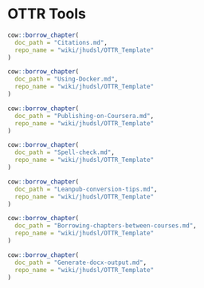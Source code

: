 
# OTTR Tools


```r
cow::borrow_chapter(
  doc_path = "Citations.md",
  repo_name = "wiki/jhudsl/OTTR_Template"
)
```

```r
cow::borrow_chapter(
  doc_path = "Using-Docker.md",
  repo_name = "wiki/jhudsl/OTTR_Template"
)
```

```r
cow::borrow_chapter(
  doc_path = "Publishing-on-Coursera.md",
  repo_name = "wiki/jhudsl/OTTR_Template"
)
```

```r
cow::borrow_chapter(
  doc_path = "Spell-check.md",
  repo_name = "wiki/jhudsl/OTTR_Template"
)
```

```r
cow::borrow_chapter(
  doc_path = "Leanpub-conversion-tips.md",
  repo_name = "wiki/jhudsl/OTTR_Template"
)
```

```r
cow::borrow_chapter(
  doc_path = "Borrowing-chapters-between-courses.md",
  repo_name = "wiki/jhudsl/OTTR_Template"
)
```

```r
cow::borrow_chapter(
  doc_path = "Generate-docx-output.md",
  repo_name = "wiki/jhudsl/OTTR_Template"
)
```
